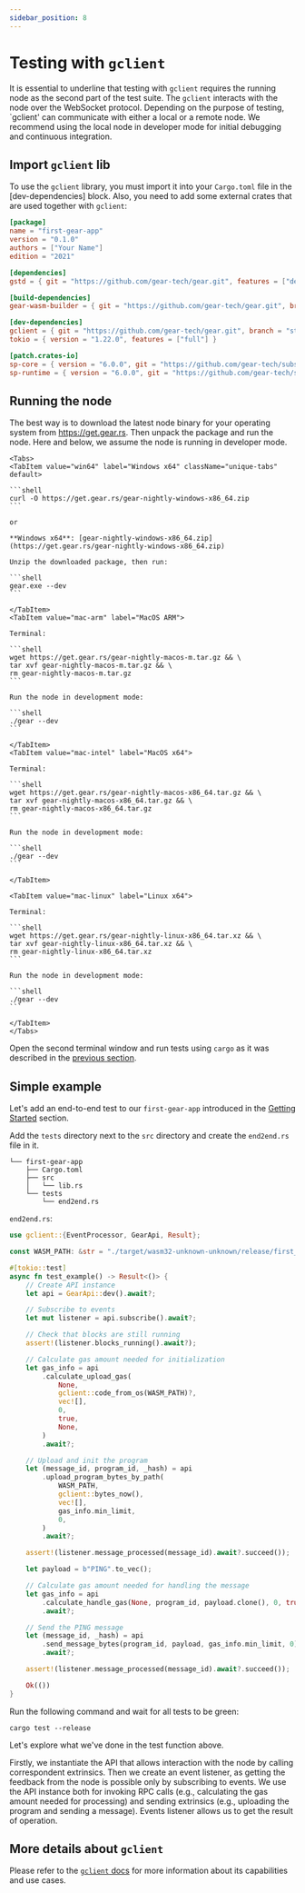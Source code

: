 ```yaml
---
sidebar_position: 8
---
```



# Testing with `gclient`

It is essential to underline that testing with `gclient` requires the running node as the second part of the test suite. The `gclient` interacts with the node over the WebSocket protocol. Depending on the purpose of testing, `gclient' can communicate with either a local or a remote node. We recommend using the local node in developer mode for initial debugging and continuous integration.

## Import `gclient` lib

To use the `gclient` library, you must import it into your `Cargo.toml` file in the [dev-dependencies] block. Also, you need to add some external crates that are used together with `gclient`:


```toml
[package]
name = "first-gear-app"
version = "0.1.0"
authors = ["Your Name"]
edition = "2021"

[dependencies]
gstd = { git = "https://github.com/gear-tech/gear.git", features = ["debug"], branch = "stable" }

[build-dependencies]
gear-wasm-builder = { git = "https://github.com/gear-tech/gear.git", branch = "stable" }

[dev-dependencies]
gclient = { git = "https://github.com/gear-tech/gear.git", branch = "stable" }
tokio = { version = "1.22.0", features = ["full"] }

[patch.crates-io]
sp-core = { version = "6.0.0", git = "https://github.com/gear-tech/substrate.git", branch = "gear-stable" }
sp-runtime = { version = "6.0.0", git = "https://github.com/gear-tech/substrate.git", branch = "gear-stable" }
```

## Running the node

The best way is to download the latest node binary for your operating system from https://get.gear.rs. Then unpack the package and run the node. Here and below, we assume the node is running in developer mode.

````mdx-code-block
<Tabs>
<TabItem value="win64" label="Windows x64" className="unique-tabs" default>

```shell
curl -O https://get.gear.rs/gear-nightly-windows-x86_64.zip
```

or

**Windows x64**: [gear-nightly-windows-x86_64.zip](https://get.gear.rs/gear-nightly-windows-x86_64.zip)

Unzip the downloaded package, then run:

```shell
gear.exe --dev
```

</TabItem>
<TabItem value="mac-arm" label="MacOS ARM">

Terminal:

```shell
wget https://get.gear.rs/gear-nightly-macos-m.tar.gz && \
tar xvf gear-nightly-macos-m.tar.gz && \
rm gear-nightly-macos-m.tar.gz
```

Run the node in development mode:

```shell
./gear --dev
```

</TabItem>
<TabItem value="mac-intel" label="MacOS x64">

Terminal:

```shell
wget https://get.gear.rs/gear-nightly-macos-x86_64.tar.gz && \
tar xvf gear-nightly-macos-x86_64.tar.gz && \
rm gear-nightly-macos-x86_64.tar.gz
```

Run the node in development mode:

```shell
./gear --dev
```

</TabItem>

<TabItem value="mac-linux" label="Linux x64">

Terminal:

```shell
wget https://get.gear.rs/gear-nightly-linux-x86_64.tar.xz && \
tar xvf gear-nightly-linux-x86_64.tar.xz && \
rm gear-nightly-linux-x86_64.tar.xz
```

Run the node in development mode:

```shell
./gear --dev
```

</TabItem>
</Tabs>
````

Open the second terminal window and run tests using `cargo` as it was described in the [previous section](testing.md#building-a-program-in-test-mode).

## Simple example

Let's add an end-to-end test to our `first-gear-app` introduced in the [Getting Started](getting-started-in-5-minutes.md#creating-your-first-gear-smart-contract) section.

Add the `tests` directory next to the `src` directory and create the `end2end.rs` file in it.

```
└── first-gear-app
    ├── Cargo.toml
    ├── src
    │   └── lib.rs
    └── tests
        └── end2end.rs
```

`end2end.rs`:

```rust
use gclient::{EventProcessor, GearApi, Result};

const WASM_PATH: &str = "./target/wasm32-unknown-unknown/release/first_gear_app.opt.wasm";

#[tokio::test]
async fn test_example() -> Result<()> {
    // Create API instance
    let api = GearApi::dev().await?;

    // Subscribe to events
    let mut listener = api.subscribe().await?;

    // Check that blocks are still running
    assert!(listener.blocks_running().await?);

    // Calculate gas amount needed for initialization
    let gas_info = api
        .calculate_upload_gas(
            None,
            gclient::code_from_os(WASM_PATH)?,
            vec![],
            0,
            true,
            None,
        )
        .await?;

    // Upload and init the program
    let (message_id, program_id, _hash) = api
        .upload_program_bytes_by_path(
            WASM_PATH,
            gclient::bytes_now(),
            vec![],
            gas_info.min_limit,
            0,
        )
        .await?;

    assert!(listener.message_processed(message_id).await?.succeed());

    let payload = b"PING".to_vec();

    // Calculate gas amount needed for handling the message
    let gas_info = api
        .calculate_handle_gas(None, program_id, payload.clone(), 0, true, None)
        .await?;

    // Send the PING message
    let (message_id, _hash) = api
        .send_message_bytes(program_id, payload, gas_info.min_limit, 0)
        .await?;

    assert!(listener.message_processed(message_id).await?.succeed());

    Ok(())
}
```

Run the following command and wait for all tests to be green:

```shell
cargo test --release
```

Let's explore what we've done in the test function above.

Firstly, we instantiate the API that allows interaction with the node by calling correspondent extrinsics. Then we create an event listener, as getting the feedback from the node is possible only by subscribing to events. We use the API instance both for invoking RPC calls (e.g., calculating the gas amount needed for processing) and sending extrinsics (e.g., uploading the program and sending a message). Events listener allows us to get the result of operation.

## More details about `gclient`

Please refer to the [`gclient` docs](https://docs.gear.rs/gclient/) for more information about its capabilities and use cases.
